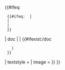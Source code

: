 {{#ifeq:
  {{#ifeq: {{BASEPAGENAME}} | {{SUBPAGENAME}}
  | <!-- Don't match [[Module:Doc]] -->
  | {{lc: {{SUBPAGENAME}} }}
  }}
| doc
| {{editnotice
  | expiry=indefinite
  | text =  This is the <!--[[Wikipedia:Template documentation|-->documentation page<!--]]--> of the module ''[[Module:{{BASEPAGENAME}}|{{BASEPAGENAME}}]]''.
  }}
| {{#ifexist:{{FULLPAGENAME}}/doc
    |{{editnotice
      | expiry=indefinite
      | text  = When making changes to this module please be sure to update its [[{{FULLPAGENAME}}/doc|documentation]].
      | image = <!--[[File:Attention yellow.png|25px|alt=|link=]]-->
    }}
  }}<!--
-->{{editnotice
| expiry=indefinite
| header = This is a [[mw:Extension:Scribunto|Scribunto module page]].
| headerstyle =
| id    = module-namespace-editnotice
| class = module-namespace-editnotice
| text = Pages in this namespace are written in the [[mw:Extension:Scribunto/Lua reference manual|Lua programming language]]. The code is run, usually from a [[Help:Editing#Templates|template]].

<!-- {{fmbox warning ruler}} -->
<div style="float:right; text-align:right; vertical-align:bottom;font-size:smaller;"> [[Template:Editnotices/Namespace/Module|Hide&nbsp;this&nbsp;message]]</div> 
Some helpful links: [[mw:Extension:Scribunto/Lua reference manual|Lua reference manual]], {{#ifexist:{{FULLPAGENAME}}/testcases|[[{{FULLPAGENAME}}/testcases|testcases]] <small style="font-style: normal">([{{fullurl:{{FULLPAGENAME}}/testcases|action=edit}} edit])</small>.|testcases <small style="font-style: normal">([{{fullurl:{{FULLPAGENAME}}/testcases|action=edit&preload=Template:Documentation/preload-module-testcases}} create])</small>.}}
| textstyle =
| image = <!-- File:Imbox notice.png -->
}}<!--
-->}}<noinclude>
{{documentation}}
<!-- Add categories and interwikis to the /doc subpage, not here! -->
</noinclude>